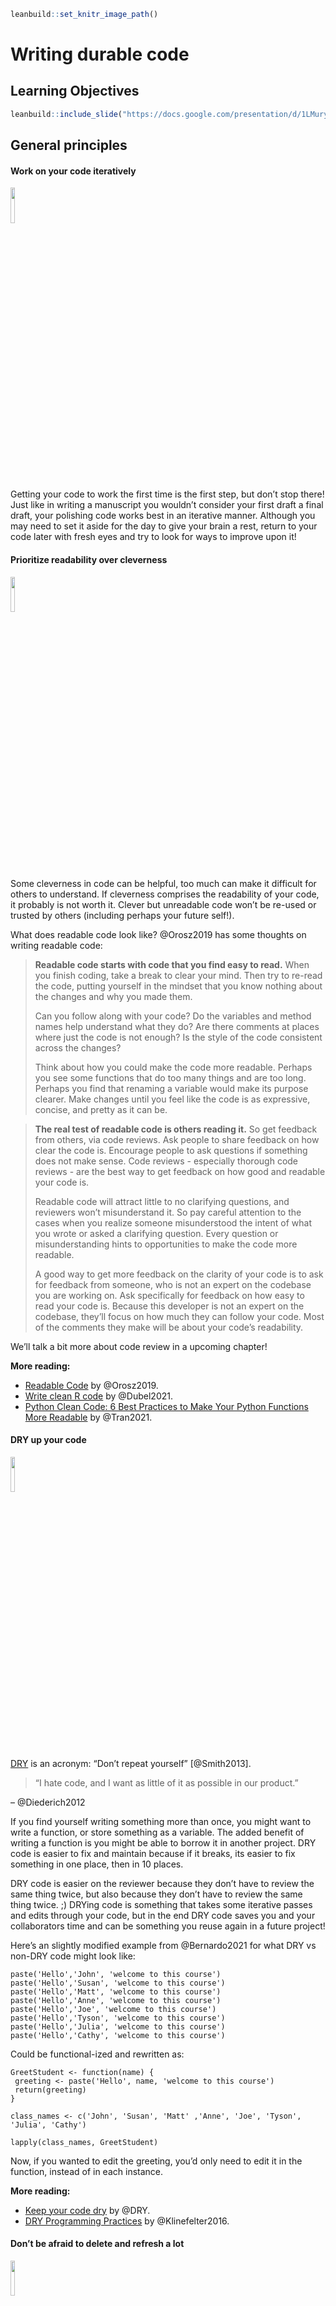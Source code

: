 
```r
leanbuild::set_knitr_image_path()
```

# Writing durable code

## Learning Objectives

```r
leanbuild::include_slide("https://docs.google.com/presentation/d/1LMurysUhCjZb7DVF6KS9QmJ5NBjwWVjRn40MS9f2noE/edit#slide=id.gf8f405fdab_0_9")
```

## General principles

#### Work on your code iteratively
<img src="resources/images/iterative.png" width="12%">

Getting your code to work the first time is the first step, but don't stop there!
Just like in writing a manuscript you wouldn't consider your first draft a final draft, your polishing code works best in an iterative manner. Although you may need to set it aside for the day to give your brain a rest, return to your code later with fresh eyes and try to look for ways to improve upon it!

#### Prioritize readability over cleverness
<img src="resources/images/readable.png" width="12%">

Some cleverness in code can be helpful, too much can make it difficult for others to understand. If cleverness comprises the readability of your code, it probably is not worth it. Clever but unreadable code won't be re-used or trusted by others (including perhaps your future self!).

What does readable code look like? @Orosz2019 has some thoughts on writing readable code:

> **Readable code starts with code that you find easy to read.** When you finish coding, take a break to clear your mind. Then try to re-read the code, putting yourself in the mindset that you know nothing about the changes and why you made them.
>
> Can you follow along with your code? Do the variables and method names help understand what they do? Are there comments at places where just the code is not enough? Is the style of the code consistent across the changes?
>
> Think about how you could make the code more readable. Perhaps you see some functions that do too many things and are too long. Perhaps you find that renaming a variable would make its purpose clearer. Make changes until you feel like the code is as expressive, concise, and pretty as it can be.

> **The real test of readable code is others reading it.** So get feedback from others, via code reviews. Ask people to share feedback on how clear the code is. Encourage people to ask questions if something does not make sense. Code reviews - especially thorough code reviews - are the best way to get feedback on how good and readable your code is.
>
> Readable code will attract little to no clarifying questions, and reviewers won't misunderstand it. So pay careful attention to the cases when you realize someone misunderstood the intent of what you wrote or asked a clarifying question. Every question or misunderstanding hints to opportunities to make the code more readable.
>
> A good way to get more feedback on the clarity of your code is to ask for feedback from someone, who is not an expert on the codebase you are working on. Ask specifically for feedback on how easy to read your code is. Because this developer is not an expert on the codebase, they'll focus on how much they can follow your code. Most of the comments they make will be about your code's readability.

We'll talk a bit more about code review in a upcoming chapter!

**More reading:**

- [Readable Code](https://blog.pragmaticengineer.com/readable-code/) by @Orosz2019.  
- [Write clean R code](https://appsilon.com/write-clean-r-code/) by @Dubel2021.
- [Python Clean Code: 6 Best Practices to Make Your Python Functions More Readable](https://towardsdatascience.com/python-clean-code-6-best-practices-to-make-your-python-functions-more-readable-7ea4c6171d60) by @Tran2021.

#### DRY up your code
<img src="resources/images/DRY.png" width="12%">

[DRY](https://web.archive.org/web/20131204221336/http://programmer.97things.oreilly.com/wiki/index.php/Don't_Repeat_Yourself) is an acronym: "Don't repeat yourself" [@Smith2013].

> "I hate code, and I want as little of it as possible in our product."

– @Diederich2012

If you find yourself writing something more than once, you might want to write a function, or store something as a variable. The added benefit of writing a function is you might be able to borrow it in another project. DRY code is easier to fix and maintain because if it breaks, its easier to fix something in one place, then in 10 places.  

DRY code is easier on the reviewer because they don't have to review the same thing twice, but also because they don't have to review the same thing twice. ;)
DRYing code is something that takes some iterative passes and edits through your code, but in the end DRY code saves you and your collaborators time and can be something you reuse again in a future project!

Here's an slightly modified example from @Bernardo2021 for what DRY vs non-DRY code might look like:

```
paste('Hello','John', 'welcome to this course')
paste('Hello','Susan', 'welcome to this course')
paste('Hello','Matt', 'welcome to this course')
paste('Hello','Anne', 'welcome to this course')
paste('Hello','Joe', 'welcome to this course')
paste('Hello','Tyson', 'welcome to this course')
paste('Hello','Julia', 'welcome to this course')
paste('Hello','Cathy', 'welcome to this course')
```

Could be functional-ized and rewritten as:

```
GreetStudent <- function(name) {
 greeting <- paste('Hello', name, 'welcome to this course')
 return(greeting)
}

class_names <- c('John', 'Susan', 'Matt' ,'Anne', 'Joe', 'Tyson', 'Julia', 'Cathy')

lapply(class_names, GreetStudent)
```

Now, if you wanted to edit the greeting, you'd only need to edit it in the function, instead of in each instance.

**More reading:**

- [Keep your code dry](https://www.drycode.io/) by @DRY.  
- [DRY Programming Practices](https://metova.com/dry-programming-practices/) by @Klinefelter2016.

#### Don't be afraid to delete and refresh a lot  
<img src="resources/images/delete.png" width="12%">

Don’t be afraid to delete it all and re-run (multiple times). This includes refreshing your kernel/session in your IDE. Some bugs in your code exist or are not realized because old objects and libraries have overstayed their welcome in your  environment.

Keeping around old code and objects is generally more of a hindrance than a time saver. Sometimes it can be easy to get very attached to a chunk of code that took you a long time to troubleshoot but there are three reasons you don't need to stress about deleting it:  

1) You might write better code on the second try (or third or n'th).  
2) Keeping around old code makes it harder for you to write and troubleshoot new better code -- it's easier to confuse yourself. Sometimes a fresh start can be what you need.  
3) With version control you can always return to that old code! (We'll dive more into version control later on, but you've started the process by [uploading your code to GitHub in chapter 4](https://jhudatascience.org/Reproducibility_in_Cancer_Informatics/why-git-and-github.html)!)  

This means you should not comment out old code. Just delete it! No code is so precious that you need to keep it commented out (particularly if you are using version control and you can retrieve it in other ways should you need it).



Related to this, if you want to be certain that your code is reproducible, it's worth deleting all your output, and re-running everything with a fresh session. The first step to knowing if your analysis is reproducible is seeing if you can repeat it yourself!

#### Use code comments effectively  
<img src="resources/images/comment.png" width="12%">

Good code comments are a part of writing good, readable code! Your code is more likely to stand the test of time for longer if others, including yourself in the future, can see what’s happening enough to trust it themselves. This will encourage others to use your code and help you maintain it!

'Current You' who is writing your code may know what is happening but 'Future You' will have no idea what 'Current You' was thinking [@Spielman]:

> 'Future You' comes into existence about one second after you write code, and has no idea what on earth Past You was thinking. Help out 'Future You' by adding lots of comments! 'Future You' next week thinks Today You is an idiot, and the only way you can convince 'Future You' that Today You is reasonably competent is by adding comments in your code explaining why Today You is actually not so bad.

Your code and your understanding of it will fade soon after you write it, leaving your hard work to deprecate. Code that works is a start, but **readable** AND working code is best!

Comments can help clarify at points where your code might need further explanation. The act of writing them can also help you think out your thought process and perhaps identify a better solution to the odd parts of your code.

(From @Savonen2021)

**More reading:**   

- [Creating clarifying code comments](https://jhudatascience.org/Documentation_and_Usability/creating-clarifying-code-comments.html#creating-clarifying-code-comments)
- [Best Practices for Writing Code Comments](https://stackoverflow.blog/2021/07/05/best-practices-for-writing-code-comments/) by @Spertus2021.
- [What Makes a Good Code Comment?](https://itnext.io/what-makes-a-good-code-comment-5267debd2c24) by @Cronin2019.  
- [The Value of Code Documentation](https://www.olioapps.com/blog/the-value-of-code-documentation/) by @Meza2018.  
- [Some internet wisdom on R documentation](http://alyssafrazee.com/2014/04/20/rdocs.html) by @Frazee2014.  
- [How to Comment Your Code Like a Pro: Best Practices and Good Habits](https://www.elegantthemes.com/blog/wordpress/how-to-comment-your-code-like-a-pro-best-practices-and-good-habits) by @Keeton2019.  

#### Use informative variable names
<img src="resources/images/variable-name.png" width="12%">

Try to avoid using variable names that have no meaning like `tmp` or `x`, or `i`. Meaningful variable names make your code more readable! Additionally, variable names that are longer than one letter are much easier to search and replace if needed. One letter variables are hard to replace and hard to read.

> 1 Write intention-revealing names.  
> 2 Use consistent notation for naming convention.  
> 3 Use standard terms.  
> 4 Do not number a variable name.  
> 5 When you find another way to name variable, refactor as fast as possible.  

[@Hobert2018]

**More reading:**  

- [R for Epidemiology - Coding best Practices](https://www.r4epi.com/coding-best-practices.html#object-variable-names) by @Cannell2021.
- [Data Scientists: Your Variable Names Are Awful. Here’s How to Fix Them](https://towardsdatascience.com/data-scientists-your-variable-names-are-awful-heres-how-to-fix-them-89053d2855be) by @Koehrsen2019.  
- [Writing Variable — Informative, Descriptive & Elegant](https://medium.datadriveninvestor.com/writing-variable-informative-descriptive-elegant-1dd6f3f15db3) by @Hobert2018.   

#### 7. Follow a code style
<img src="resources/images/style.png" width="12%">

Just like when writing doesN"t FoLLOW conv3nTi0Ns OR_sPAcinng 0r sp3llinG, it can be distracting, the same goes for code. Your code may even work all the same, just like you understood what I wrote in that last sentence, but a lack of consistent style can make require more brain power from your readers for them to understand. For reproducibility purposes, readability is important! The easier you can make it on your readers, the more likely they will be able to understand and reproduce the results.

There are different style guides out there that people adhere to. It doesn't matter so much which one you choose, so much that you pick one and stick to it for a particular project.  

_Python style guides_:

- [PEP8 style guide](https://www.python.org/dev/peps/pep-0008/) @PEP8.
- [Google Python style guide](https://google.github.io/styleguide/pyguide.html) @GooglePython.

_R style guides_:

- [Hadley Wickham's Style guide](http://adv-r.had.co.nz/Style.html) @Wickham.
- [Google R style guide](https://google.github.io/styleguide/Rguide.html) @GoogleR.

Although writing code following a style as you are writing is a good practice, we're all human and that can be tricky to do, so we recommend using an automatic styler on your code to fix up your code for you.
For Python code, you can use [python black](https://black.readthedocs.io/en/stable/) and for R, [styler](https://www.tidyverse.org/blog/2017/12/styler-1.0.0/).

#### Organize the structure of your code
<img src="resources/images/organize.png" width="12%">

Readable code should follow an organized structure. Just like how outlines help the structure of manuscript writing, outlines can also help the organization of code writing.

A tentative outline for a notebook might look like this:  

1) A description of the purpose of the code (in Markdown).  
2) Import the libraries you will need (including sourcing any custom functions).  
3) List any hard-coded variables.  
4) Import data.  
5) Do any data cleaning needed.   
6) The main thing you need to do.  
7) Print out session info.  

Note that if your notebook gets too long, you may want to separate out things in their own scripts. Additionally, it's good practice to keep custom functions in their own file and import them. This allows you to use them elsewhere and also keeps the main part of the analysis cleaner.

#### Set the seed if your analysis has randomness involved
<img src="resources/images/seeds.png" width="12%">

If any randomness is involved in your analysis, you will want to set the seed in order for your results to be reproducible.

In brief, computers don't actually create numbers randomly they create [numbers pseudorandomly](https://en.wikipedia.org/wiki/Pseudorandom_number_generator). But if you want your results to be reproducible, you should give your computer a seed by which to create random numbers. This will allow anyone who re-runs your analysis to have a positive control and eliminate randomness as a reason the results were not reproducible.

<details> <summary>**For more on how setting the seed works -- a quick experiment**</summary>
To illustrate how seeds work, run we'll run a quick experiment with setting the seed here:

First let's set a seed (it doesn't matter what number we use, just that we pick a number), so let's use `1234` and then create a "random" number.

```r
# Set the seed:
set.seed(1234)

# Now create a random number again
runif(1)
```

Now if we try a different seed, we will get a different "random" number.

```r
# Set a different seed:
set.seed(4321)

# Now create a random number again
runif(1)
```

But, if we return to the original seed we used, `1234`, we will get the original "random" number we got.  

```r
# Set this back to the original seed
set.seed(1234)

# Now we'll get the same "random" number we got when we set the seed to 1234 previously
runif(1)
```

</details>


**More reading:**  

- [Set seed](https://r-coder.com/set-seed-r/) by @Soage2020.
- [Generating random numbers](http://www.cookbook-r.com/Numbers/Generating_random_numbers/) by @Chang2021.

#### To review general principles:

```r
leanbuild::include_slide("https://docs.google.com/presentation/d/1LMurysUhCjZb7DVF6KS9QmJ5NBjwWVjRn40MS9f2noE/edit#slide=id.gfc9e5f916a_0_89")
```

## More reading on best coding practices

There's so many opinions and strategies on best practices for code. And although a lot of these principles are generally applicable, not _all_ of it is one size fits all. Some code practices are context-specific so sometimes you may need to pick and choose what works for you, your team, and your particular project.

#### Python specific:

- [Reproducible Programming for Biologists Who Code Part 2: Should Dos](https://autobencoder.com/2020-06-30-shoulddo/) by @Heil2020b.
- [15 common coding mistakes data scientist make in Python (and how to fix them)](https://towardsdatascience.com/15-common-coding-mistakes-data-scientist-make-in-python-and-how-to-fix-them-7760467498af) by @Csendes2020.
- [Data Science in Production — Advanced Python Best Practices](https://medium.com/bcggamma/data-science-python-best-practices-fdb16fdedf82) by @Kostyuk2020.
- [6 Mistakes Every Python Beginner Should Avoid While Coding](https://towardsdatascience.com/6-mistakes-every-python-beginner-should-avoid-while-coding-e57e14917942) by @Saxena2021.

#### R specific:

- [Data Carpentry's: Best Practices for Writing R Code](https://swcarpentry.github.io/r-novice-inflammation/06-best-practices-R/) by @DataCarpentry2021b.
- [R Programming for Research: Reproducible Research](https://geanders.github.io/RProgrammingForResearch/reproducible-research-1.html) by @Good2021.
- [R for Epidemiology: Coding best practices](https://www.r4epi.com/coding-best-practices.html) by @Cannell2021.
- [Best practices for R Programming](https://towardsdatascience.com/best-practices-for-r-programming-ec0754010b5a) by @Bernardo2021.

## Get the exercise project files (or continue with the files you used in the previous chapter)

<details> <summary>**Get the Python project example files**</summary>
[Click this link to download](https://raw.githubusercontent.com/jhudsl/Reproducibility_in_Cancer_Informatics/main/chapter-zips/python-heatmap-chapt-7.zip).

```bash
mkdir -p chapter-zips
wget -O chapter-zips/python-heatmap-chapt-7.zip https://raw.githubusercontent.com/jhudsl/Reproducibility_in_Cancer_Informatics/main/chapter-zips/python-heatmap-chapt-7.zip
```

Now double click your chapter zip file to unzip. For Windows you may have to [follow these instructions](https://support.microsoft.com/en-us/windows/zip-and-unzip-files-f6dde0a7-0fec-8294-e1d3-703ed85e7ebc)).

```bash
unzip -o chapter-zips/python-heatmap-chapt-7.zip -d chapter-zips/
```
</details>

<details> <summary>**Get the R project example files**</summary>
[Click this link to download](https://raw.githubusercontent.com/jhudsl/Reproducibility_in_Cancer_Informatics/main/chapter-zips/r-heatmap-chapt-7.zip).

```bash
mkdir -p chapter-zips
wget -O chapter-zips/r-heatmap-chapt-7.zip https://raw.githubusercontent.com/jhudsl/Reproducibility_in_Cancer_Informatics/main/chapter-zips/r-heatmap-chapt-7.zip
```

Now double click your chapter zip file to unzip. For Windows you may have to [follow these instructions](https://support.microsoft.com/en-us/windows/zip-and-unzip-files-f6dde0a7-0fec-8294-e1d3-703ed85e7ebc)).

```bash
unzip -o chapter-zips/r-heatmap-chapt-7.zip -d chapter-zips/
```
</details>

## Exercise 1: Make code more durable!

### Organize the big picture of the code
Before diving in line-by-line it can be helpful to make a code-outline of sorts.

What are the main steps you need to accomplish in this notebook? What are the starting and ending points for this particular notebook?

For example, for this `make-heatmap` notebook we want to:  

1) Set up analysis folders and declare file names.  
2) Install the libraries we need.  
3) Import the gene expression data and metadata.  
4) Filter down the gene expression data to genes of interest -- in this instance the most variant ones.   
5) Clean the metadata.   
6) Create an annotated heatmap.   
7) Save the heatmap to a PNG.   
8) Print out the session info!  


<details> <summary>**Python version of the exercise**</summary>

**The exercise: Polishing code**  

1. Start up JuptyerLab with running `juptyer lab` from your command line.
2. Activate your conda environment using `conda activate reproducible-python`.
3. Open up your notebook you made in the previous chapter `make-heatmap.ipynb`
4. Work on organizing the code chunks and adding documentation to reflect the steps we've laid out in the [previous section](#organize-the-big-picture-of-the-code), you may want to work on this iteratively as we dive into the code.

***

**Set the seed**

_Rationale:_
The clustering in the analysis involves some randomness. We need to set the seed!

_Before:_  
Nothing! We didn't set the seed before!

_After:_
You can pick any number; doesn't have to be 1234.
```
random.seed(1234)
```

**Use a relative file path**

_Rationale:_  
Absolute file paths only work for the original writer of the code and no one else. But if we make the [file path relative](https://www.educative.io/edpresso/absolute-vs-relative-path) to the project set up, then it will work for whomever has the project repository [@Mustafeez2021].

Additionally, we can set up our file path names using [f-Strings](https://realpython.com/python-f-strings/#f-strings-a-new-and-improved-way-to-format-strings-in-python) so that we only need to change the project ID and the rest will be ready for a new dataset [@Python2021]!

Although this requires more lines of code, this set up is much more flexible and ready for others to use.

_Before:_  
```
df1=pd.read_csv('~/a/file/path/only/I/have/SRP070849.tsv', sep='\t')
mdf=pd.read_csv('~/a/file/path/only/I/have/SRP070849_metadata.tsv', sep='\t')
```

_After:_  
```
# Declare project ID
id = "SRP070849"

# Define the file path to the data directory
data_dir = Path(f"data/{id}")

# Declare the file path to the gene expression matrix file
data_file = data_dir.joinpath(f"{id}.tsv")

# Declare the file path to the metadata file
# inside the directory saved as `data_dir`
metadata_file = data_dir.joinpath(f"metadata_{id}.tsv")

# Read in metadata TSV file
metadata = pd.read_csv(metadata_file, sep="\t")

# Read in data TSV file
expression_df = pd.read_csv(data_file, sep="\t")
```

_Related readings:_

- [f-strings in Python](https://www.geeksforgeeks.org/formatted-string-literals-f-strings-python/) by @Geeksforgeeks2018.
- [f-Strings: A New and Improved Way to Format Strings in Python](https://realpython.com/python-f-strings/#f-strings-a-new-and-improved-way-to-format-strings-in-python) by @Python2021.
- [Relative vs absolute file paths](https://www.educative.io/edpresso/absolute-vs-relative-path) by @Mustafeez2021.
- [About join path](https://www.programcreek.com/python/example/114070/pathlib.Path.joinpath) by @Programcreek2021.

**Avoid using mystery numbers**

_Rationale:_  
Avoid using numbers that don't have context around them in the code. Include the calculations for the number, or if it needs to be hard-coded, explain the rationale for that number in the comments. Additionally, using variable and column names that tell you what is happening, helps clarify what the number represents.

_Before:_   
```
df1['calc'] =df1.var(axis = 1, skipna = True)
df2=df1[df1.calc >float(10)]
```

_After:_  
```
# Calculate the variance for each gene
expression_df["variance"] = expression_df.var(axis=1, skipna=True)

# Find the upper quartile for these data
upper_quartile = expression_df["variance"].quantile([0.90]).values

# Filter the data choosing only genes whose variances are in the upper quartile
df_by_var = expression_df[expression_df.variance > float(upper_quartile)]
```

_Related readings:_  
- [Stop Using Magic Numbers and Variables in Your Code](https://betterprogramming.pub/stop-using-magic-numbers-and-variables-in-your-code-4e86f008b84c) by @Aaberge2021.


**Add checks**

_Rationale:_  
Just because your script ran without an error that stopped the script doesn't mean it is accurate and error free. Silent errors are the most tricky to solve, because you often won't know that they happened!

A very common error is data that is in the wrong order. In this example we have two data frames that contain information about the same samples. But in the original script, we don't ever check that the samples are in the same order in the metadata and the gene expression matrix! This is a really easy way to get incorrect results!

_Before:_   
Nothing, we didn't check for this before.

_After:_  
```
print(metadata["refinebio_accession_code"].tolist() == expression_df.columns.tolist())
```

Continue to try to apply the general advice we gave about code to your notebook!
Then, when you are ready, take a look at what our ["final" version](https://github.com/jhudsl/reproducible-python-example/blob/main/make_heatmap.ipynb) looks like in the [example Python repository](https://github.com/jhudsl/reproducible-python-example). (_Final_ here is in quotes because we may continue to make improvements to this notebook too -- remember what we said about iterative?)

</details>

<details> <summary>**R version of the exercise**</summary>

**About the tidyverse:**.  

Before we dive into the exercise, a word about the tidyverse. The tidyverse is a highly useful set of packages for creating readable and reproducible data science workflows in R. In general, we will opt for tidyverse approaches in this course, and strongly encourage you to familiarize yourself with the tidyverse if you have not. We will point out some instances where tidyverse functions can help you DRY up your code as well as make it more readable!

_More reading on the tidyverse:_  

- [Tidyverse Skills for Data Science](http://jhudatascience.org/tidyversecourse/intro.html) by @Wright2021.
- [A Beginner’s Guide to Tidyverse]( https://www.analyticsvidhya.com/blog/2019/05/beginner-guide-tidyverse-most-powerful-collection-r-packages-data-science/) by @Vidhya2019.
- [Introduction to tidyverse](https://alexslemonade.github.io/training-modules/intro-to-R-tidyverse/03-intro_to_tidyverse.nb.html) by @Shapiro2021.

**The exercise: Polishing code**  

1. Open up RStudio.
2. Open up the notebook you created in the previous chapter.  
3. Now we'll work on applying the principles from this chapter to the code. We'll cover some of the points here, but then we encourage you to dig into the fully transformed notebook we will link at the end of this section.
4. Work on organizing the code chunks and adding documentation to reflect the steps we've laid out in the [previous section](#organize-the-big-picture-of-the-code), you may want to work on this iteratively as we dive into the code.

***

**Set the seed**

_Rationale:_
The clustering in the analysis involves some randomness. We need to set the seed!

_Before:_  
Nothing! We didn't set the seed before!

_After:_
You can pick any number; doesn't have to be 1234.
```
set.seed(1234)
```

**Get rid of setwd**

_Rationale:_  
`setwd()` almost never work for anyone besides the one person who wrote it. And in a few days/weeks it may not work for them either.  

_Before:_  
```
setwd("Super specific/filepath/that/noone/else/has/")
```
_After:_  
Now that we are working from a notebook, we know that the default [current directory is wherever the notebook is placed](https://bookdown.org/yihui/rmarkdown-cookbook/working-directory.html) [@Xie2020].

_Related readings:_

- [Jenny Bryan will light your computer on fire if you use setwd() in a script](https://www.tidyverse.org/blog/2017/12/workflow-vs-script/) [@Bryan2017].

**Give the variables more informative names**

_Rationale:_  
`xx` doesn't tell us what is in the data here. Also by using the `readr::read_tsv()` from tidyverse we'll get a cleaner, faster read and won't have to specify `sep` argument. Note we are also fixing some spacing and using `<-` so that we can stick to readability conventions.

You'll notice later

_Before:_  
```
xx=read.csv("metadata_SRP070849.tsv", sep = "\t")
```
_After:_   
```
metadata <- readr::read_tsv("metadata_SRP070849.tsv")
```

_Related readings:_

- [`readr::read_tsv()` documentation](https://readr.tidyverse.org/reference/read_delim.html) by @Tidyverse2021.

**DRYing up data frame manipulations**

_Rationale:_  
This chunk of code can be very tricky to understand what it is doing.
What is happening with df1 and df2? What's being filtered out? etc.
Code comments would certainly help understanding, but even better, we can DRY this code up and

_Before:_  
It may be difficult to tell from looking at the before code because there are no comments and it's a bit tricky to read, but the goal of this is to:  

1) Calculate variances for each row (each row is a gene).
2) Filter the original gene expression matrix to only genes have a bigger variance (here we use arbitrarily 10 as a filter cutoff).

```
df=read.csv("SRP070849.tsv", sep="\t")
sums=matrix(nrow = nrow(df), ncol = ncol(df) - 1)
for(i in 1:nrow(sums)) { sums[i, ] <- sum(df[i, -1])
}
df2=df[which(df[, -1] >= 10), ]
variances=matrix(nrow = nrow(dds), ncol = ncol(dds) - 1)
  for(i in 1:nrow(dds)) {
    variances[i, ] <- var(dds[i, -1])
}
```

_After:_   

Let's see how we can do this in a DRY'er and clearer way.

We can:  
1) Add comments to describe our goals.   
2) Use variable names that are more informative.   
3) Use the apply functions to do the loop for us -- this will eliminate the need for unclear variable `i` as well.   
4) Use the tidyverse to do the filtering for us so we don't have to rename data frames or store extra versions of `df`.   

Here's what the above might look like after some refactoring. Hopefully you find this is easier to follow and total there's less lines of code (but also has comments too!).
```
# Read in data TSV file
expression_df <- readr::read_tsv(data_file) %>%
  # Here we are going to store the gene IDs as row names so that
  # we can have only numeric values to perform calculations on later
  tibble::column_to_rownames("Gene")

# Calculate the variance for each gene
variances <- apply(expression_df, 1, var)

# Determine the upper quartile variance cutoff value
upper_var <- quantile(variances, 0.75)

# Filter the data choosing only genes whose variances are in the upper quartile
df_by_var <- data.frame(expression_df) %>%
  dplyr::filter(variances > upper_var)
```

**Add checks**

_Rationale:_
Just because your script ran without an error that stopped the script doesn't mean it is accurate and error free. Silent errors are the most tricky to solve, because you often won't know that they happened!

A very common error is data that is in the wrong order. In this example we have two data frames that contain information about the same samples. But in the original script, we don't ever check that the samples are in the same order in the metadata and the gene expression matrix! This is a really easy way to get incorrect results!

_Before:_  
```
Nothing... we didn't check for this :(
```

_After:_  
```
# Make the data in the order of the metadata
expression_df <- expression_df %>%
  dplyr::select(metadata$refinebio_accession_code)

# Check if this is in the same order
all.equal(colnames(expression_df), metadata$refinebio_accession_code)
```

Continue to try to apply the general advice we gave about code to your notebook!
Then, when you are ready, take a look at what our ["final" version](https://jhudatascience.org/reproducible-R-example/01-heatmap.nb.html) looks like in the [example R repository](https://github.com/jhudsl/reproducible-R-example). (_Final_ here is in quotes because we may continue to make improvements to this notebook too -- remember what we said about iterative?)

</details>

Now that we've made some nice updates to the code, we are ready to do a bit more polishing by adding more documentation! But before we head to the next chapter, we can style the code we wrote automatically by using automatic code stylers!

## Exercise 2: Style code automatically!

<details> <summary>Styling Python code automatically</summary>

Run your notebook through `black`. First you'll need to install it by running this command in a Terminal window in your JupyterLab.

Make sure you are running this within your conda environment.
```
conda activate reproducible-python
```
Now install this python black.
```
pip install black[jupyter]
```
To record your `conda` environment run this command.
```
conda env export > environment-record.yml
```
Now you can automatically style your code by running this command from your Console (be sure to replace the `"make-heatmap.Rmd"` with whatever you have named your notebook:   
```
python -m black make-heatmap.ipynb
```
You should get a message that your notebook was styled!

</details>

<details> <summary>Styling R code automatically</summary>

Let's run your notebook through `styler`.
First you'll need to install it and add it to your `renv`.
```
install.packages("styler")
```
Then add it to your `renv` by running:
```
renv::snapshot()
```
Now you can automatically style your code by running this command from your Console (be sure to replace the `"make-heatmap.Rmd"` with whatever you have named your notebook:   
```
styler::style_file("make-heatmap.Rmd")
```
You should get a message that your notebook was styled!

</details>

Before you are done with this exercise, there's one more thing we need to do: upload the latest version to GitHub.
Follow [these instructions to add the latest version of your notebook to your GitHub repository](https://docs.github.com/en/repositories/working-with-files/managing-files/adding-a-file-to-a-repository#adding-a-file-to-a-repository-on-github). Later, we will practice and discuss how to more fully utilize the features of GitHub but for now, just drag and drop it as the instructions linked describe.


**Any feedback you have regarding this exercise is greatly appreciated; you can fill out [this form](https://forms.gle/ygSSwoGaEATA2S65A)!**
